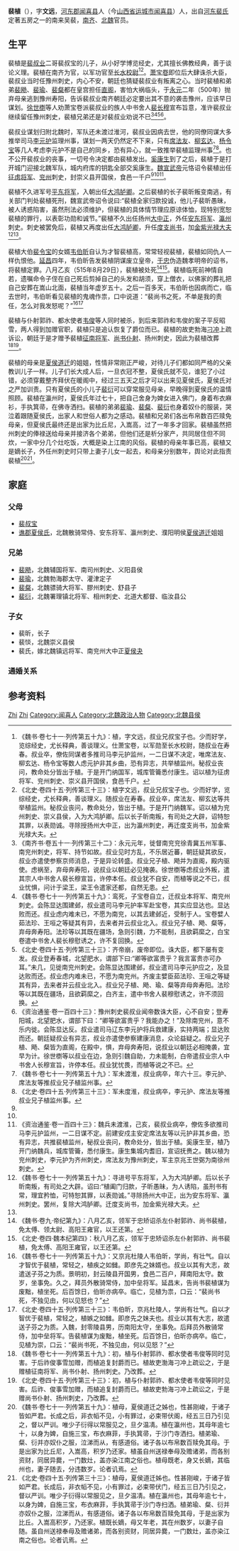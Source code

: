 {{Otheruses|other=名为裴植的其他人物|裴植}}

'''裴植'''（{{bd|466年||515年|8月29日}}），字'''文远'''，[[河東郡_(中國)|河东郡]][[闻喜县|闻喜县]]人（今[[山西省|山西省]][[运城市|运城市]][[闻喜县|闻喜县]]）人，出自[[河东裴氏|河东裴氏]]定著五房之一的南来吴裴，[[南齐|南齐]]、[[北魏|北魏]]官员。

== 生平 ==
裴植是[[裴叔业|裴叔业]]二哥裴叔宝的儿子，从小好学博览经史，尤其擅长佛教经典，善于谈论义理。裴植在南齐为官，以军功官至[[长水校尉|长水校尉]]<ref name=autogenerated1>《魏书·卷七十一·列传第五十九》：植，字文远，叔业兄叔宝子也。少而好学，览综经史，尤长释典，善谈理义。仕萧宝卷，以军勋至长水校尉，随叔业在寿春。叔业卒，僚佐同谋者多推司马李元护监州，一二日谋不决定，唯席法友、柳玄达、杨令宝等数人虑元护非其乡曲，恐有异志，共举植监州。秘叔业丧问，教命处分皆出于植。于是开门纳国军，城库管籥悉付康生。诏以植为征虏将军、兖州刺史、崇义县开国侯，食邑千户。</ref><ref name=autogenerated2>《北史·卷四十五·列传第三十三》：植字文远，叔业兄叔宝子也。少而好学，览综经史，尤长释典，善谈理义。随叔业在寿春。叔业卒，席法友、柳玄达等共举植监州。秘叔业丧问，教命处分，皆出于植。于是开门纳魏军。诏以植为兖州刺史、崇义县侯，入为大鸿胪卿。后以长子昕南叛，有司处之大辟，诏特恕其罪，以表勋诚。寻除授扬州大中正，出为瀛州刺史，再迁度支尚书，加金紫光禄大夫。</ref>。[[萧宝卷|萧宝卷]]即位后大肆诛杀大臣，裴叔业当时任豫州刺史，内心不安，朝廷也猜疑裴叔业有叛离之心。当时裴植和弟弟[[裴飏|裴飏]]、[[裴瑜|裴瑜]]、[[裴粲|裴粲]]都在皇宫担任[[直阁|直阁]]，害怕大祸临头，于[[永元_(南齐)|永元]]二年（500年）抛弃母亲逃到豫州寿阳，告诉裴叔业南齐朝廷必定要出其不意的袭击豫州，应该早日谋划。[[徐世檦|徐世檦]]等人劝萧宝卷派裴叔业的族人中书舍人[[裴长穆|裴长穆]]宣布旨意，准许裴叔业继续留任豫州刺史，裴植兄弟还是对裴叔业劝说不已<ref>《南齐书·卷五十一·列传第三十二》：永元元年，徙督南兖兖徐青冀五州军事、南兖州刺史，将军、持节如故。叔业见时方乱，不乐居近蕃，朝廷疑其欲反，叔业亦遣使参察京师消息，于是异论转盛。叔业兄子植、飏并为直阁，殿内驱使。虑祸至，弃母奔寿阳，说叔业以朝廷必见掩袭。徐世檦等虑叔业外叛，遣其宗人中书舍人裴长穆宣旨，许停本任。叔业犹不自安，而植等说之不已，叔业忧惧，问计于梁王，梁王令遣家还都，自然无患。</ref><ref>《魏书·卷七十一·列传第五十九》：鸾死，子宝卷自立，迁叔业本将军、南兖州刺史。会陈显达围建邺，叔业遣司马李元护率军赴宝卷，其实应显达也。显达败而还。叔业虑内难未已，不愿为南兖，以其去建邺近，受制于人。宝卷嬖人茹法珍、王咺之等疑其有异，去来者并云叔业北入。叔业兄子植、飏、粲等，弃母奔寿阳。法珍等以其既在疆场，急则引魏，力不能制，且欲羁縻之，白宝卷遣中书舍人裴长穆慰诱之，许不复回换。</ref><ref>《北史·卷四十五·列传第三十三》：齐帝崩，废帝即位。诛大臣，都下屡有变发。叔业登寿春城，北望肥水，谓部下曰:“卿等欲富贵乎？我言富贵亦可办耳。”未几，见徙南兖州刺史。会陈显达围建邺，叔业遣司马李元护应之，及显达败而还。叔业虑内难未已，不愿为南兖州。齐废主嬖臣茹法珍、王咺之等疑其有异，去来者并云叔业北入。叔业兄子植、飏、瑜、粲等弃母奔寿阳。法珍等以其既在疆场，且欲羁縻之，白齐主，遣中书舍人裴穆慰诱之，许不须回换。</ref><ref>《资治通鉴·卷一百四十三》：豫州刺史裴叔业闻帝数诛大臣，心不自安；登寿阳城，北望肥水，谓部下曰：“卿等欲富贵乎？我能办之！”及除南兖州，意不乐内徙。会陈显达反。叔业遣司马辽东李元护将兵救建康，实持两端；显达败而还。朝廷疑叔业有异志，叔业亦遣使参察建康消息，众论益疑之。叔业兄子植、飏、粲皆为直阁，在殿中，惧，弃母奔寿阳，说叔业以朝廷必相掩袭，宜早为计。徐世檦等以叔业在边，急则引魏自助，力未能制，白帝遣叔业宗人中书舍人长穆宣旨，许停本任。叔业犹忧畏，而植等说之不已。</ref>。

裴叔业谋划归附北魏时，军队还未渡过淮河，裴叔业因病去世，他的同僚同谋大多推举司马[[李元护|李元护]]监理州事，谋划一两天仍然定不下来，只有[[席法友|席法友]]、[[柳玄达|柳玄达]]、[[杨令宝|杨令宝]]等几人考虑李元护不是自己的同乡，恐有异心，就一致推举裴植监理州事<ref>《魏书·卷七十一·列传第五十九》：军未渡淮，叔业病卒，年六十三。李元护、席法友等推叔业兄子植监州事。</ref><ref>《北史·卷四十五·列传第三十三》：军未度淮，叔业病卒，李元护、席法友等推叔业兄子植监州事。</ref>。也不公开裴叔业的丧事，一切号令决定都由裴植发出。[[奚康生|奚康生]]到了之后，裴植于是打开城门迎接北魏军队，城内府库的钥匙全部交奚康生。[[魏宣武帝|魏宣武帝]]元恪诏令裴植出任[[征虏将军|征虏将军]]、[[兖州_(古代)|兖州]]刺史，封崇义县开国侯，食邑一千户<ref name=autogenerated1 /><ref name=autogenerated2 /><ref>《资治通鉴·卷一百四十三》：魏兵未渡淮，己亥，裴叔业病卒，僚佐多欲推司马李元护监州，一二日谋不定。前建安戍主安定席法友等以元护非其乡曲，恐有异志，共推裴植监州，秘叔业丧问，教命处分，皆出于植。奚康生至，植乃开门纳魏兵，城库管籥，悉付康生。康生集城内耆旧，宣诏抚赉之。魏以植为兖州刺史，李元护为齐州刺史，席法友为豫州刺史，军主京兆王世弼为南徐州刺史。</ref>。

裴植不久进军号[[平东将军|平东将军]]，入朝出任[[大鸿胪卿|大鸿胪卿]]。之后裴植的长子裴昕叛变南逃，有关部门判处裴植死刑，魏宣武帝诏令说曰:“裴植全家归款投诚，他儿子裴昕愚昧，被人诱惑陷害，虽然刑法必须维护，但裴植的具体情节理应原谅体恤，现特别宽恕裴植的罪行，以表彰功勋和诚节。”裴植不久出任扬州[[大中正|大中正]]，外任[[安东将军|安东将军]]、[[瀛州_(北魏)|瀛州]]刺史。刺史被罢免后，裴植又再度出任[[大鸿胪卿|大鸿胪卿]]，升任[[度支尚书|度支尚书]]，加[[金紫光禄大夫|金紫光禄大夫]]<ref>《魏书·卷七十一·列传第五十九》：寻进号平东将军，入为大鸿胪卿。后以长子昕南叛，有司处之大辟。诏曰:“植阖门归款，子昕愚昧，为人诱陷，虽刑书有常，理宜矜恤，可特恕其罪，以表勋诚。”寻除扬州大中正，出为安东将军、瀛州刺史。罢州，复除大鸿胪卿。迁度支尚书，加金紫光禄大夫。</ref><ref name=autogenerated2 />。

裴植大伯[[裴令宝|裴令宝]]的女婿[[韦伯昕|韦伯昕]]自认为才智裴植高，常常轻视裴植，裴植如同仇人一样仇恨他。[[延昌_(北魏)|延昌]]四年，韦伯昕告发裴植阴谋废立皇帝，[[于忠|于忠]]伪造魏孝明帝的诏书，将裴植定罪。八月乙亥（515年8月29日），裴植被处死<ref>《魏书·卷九·帝纪第九》：八月乙亥，领军于忠矫诏杀左仆射郭祚、尚书裴植，免太傅、领太尉、高阳王雍官，以王还第。</ref><ref>《北史·卷四·魏本纪第四》：秋八月乙亥，领军于忠矫诏杀左仆射郭祚、尚书裴植，免太傅、高阳王雍官，以王还第。</ref>。裴植临死前神情自若，遗嘱命令子侄在自己死后剪掉自己的头发和胡须，穿上僧衣，以佛家的葬礼把自己安葬在嵩山北面，裴植当年虚岁五十。之后一百多天，韦伯昕也因病而亡，临去世时，韦伯昕看见裴植的鬼魂作祟，口中说道：“裴尚书之死，不单是我的责任，怎么对我发怒呢？”<ref>《魏书·卷七十一·列传第五十九》：又京兆杜陵人韦伯昕，学尚，有壮气。自以才智优于裴植，常轻之，植疾之如雠。即彦先之妹婿也。叔业以其有大志，故遣送子芬之为质。景明初，封云陵县开国男，食邑二百户，拜南阳太守。数岁，坐事免。久之，拜员外散骑常侍，加中垒将军。延昌末，告尚书裴植谋为废黜，植坐死。后百馀日，伯昕亦病卒。临亡，见植为祟，口云：“裴尚书死，不独见由，何以见怒也？”</ref><ref>《北史·卷四十五·列传第三十三》：韦伯昕，京兆杜陵人，学尚有壮气。自以才智优于裴植，常轻之，植嫉之如雠。即彦先之妹夫也。叔业以其有大志，故遣送子芬之为质。入魏，封零陵县男，历南阳太守，坐事免。后拜员外散骑常侍，加中垒将军。告裴植谋为废黜，植坐死。后百馀日，伯昕亦病卒。临亡，见植为崇，口云：“裴尚书死，不独见由，何以见怒？”</ref>

裴植与仆射郭祚、都水使者[[韦俊|韦俊]]等人同时被杀，到后来郭祚和韦俊的案子平反昭雪，两人得到加赠官职，裴植只是追认恢复了爵位而已。裴植的故吏勃海[[刁冲|刁冲]]上疏诉讼，朝廷于是才赠予裴植[[征南将军|征南将军]]、[[尚书仆射|尚书仆射]]、扬州刺史，因此为裴植改葬<ref>《魏书·卷七十一·列传第五十九》：初，植与仆射郭祚、都水使者韦俊等同时见害。于后祚俊事雪加赠，而植追复封爵而已。植故吏渤海刁冲上疏讼之，于是赠植征南将军、尚书仆射、扬州刺史。乃改葬。</ref><ref>《北史·卷四十五·列传第三十三》：初，植与仆射郭祚、都水使者韦俊等同时见害。后祚、俊事雪加赠，而植追复封爵而已。植故吏勃海刁冲上疏讼之，于是赠尚书仆射、扬州刺史，乃改葬。</ref>。

裴植的母亲是[[夏侯道迁|夏侯道迁]]的姐姐，性情非常刚正严峻，对待儿子们都如同严格的父亲教训儿子一样。儿子们长大成人后，一旦衣冠不整，夏侯氏就不见，谁犯了小过错，必须穿戴整齐拜伏在暖阁中，经过三五天之后才可以出来见夏侯氏，夏侯氏对之严加训责。只有夏侯氏的小儿子[[裴衍|裴衍]]可以穿常服见母亲，早晚得到夏侯氏的温情照顾。裴植在瀛州时，夏侯氏年过七十，把自己舍身为婢女进入佛门，身着布衣麻衫，手执箕帚，在佛寺洒扫。裴植的弟弟[[裴瑜|裴瑜]]、[[裴粲|裴粲]]、[[裴衍|裴衍]]也身着奴仆的服装，哭泣着跟随夏侯氏，出家人和世俗人都为之感动。裴植和兄弟们各出布帛数百匹赎免母亲，但夏侯氏最终还是出家为比丘尼，入嵩高，过了一年多才回家。裴植虽然把州刺史的俸禄送给母亲并接济各个弟弟，但他们还是析分家产，共同居住但不同炊，一家中分几个灶吃饭，大概是染上江南的风俗。裴植的母亲年事已高，裴植又是嫡长子，外任州刺史时只带上妻子儿女一起去，和母亲分别数年，舆论对此指责裴植<ref>《魏书·卷七十一·列传第五十九》：植母，夏侯道迁之姊也，性甚刚峻，于诸子皆如严君。长成之后，非衣幍不见，小有罪过，必束带伏阁，经五三日乃引见之，督以严训。唯少子衍得以常服见之，旦夕温凊。植在瀛州也，其母年逾七十，以身为婢，自施三宝，布衣麻菲，手执箕帚，于沙门寺洒扫。植弟瑜、粲、衍并亦奴仆之服，泣涕而从，有感道俗。诸子各以布帛数百赎免其母。于是出家为比丘尼，入嵩高，积岁乃还家。植虽自州送禄奉母及赡诸弟，而各别资财，同居异爨，一门数灶，盖亦染江南之俗也。植母既老，身又长嫡，其临州也，妻子随去，分违数岁。论者讥焉。</ref><ref>《北史·卷四十五·列传第三十三》：植母，夏侯道迁姊也。性甚刚峻，于诸子皆如严君。长成后，非衣幍不见，小有罪过，必束带伏门，经五三日乃引见之，督以严训。唯少子衍得以常服见之，旦夕温凊。植在瀛州也，其母年逾七十，以身为婢，自施三宝，布衣麻菲，手执箕帚于沙门寺扫洒。植弟瑜、粲、衍并亦奴仆之服，泣涕而从，有感道俗。诸子各以布帛数百赎免其母，于是出家为比丘。入嵩高积岁，乃还家。植既长嫡，母又年老，其在州数岁，以妻子自随。虽自州送禄奉母及赡诸弟，而各别资财，同居异爨，一门数灶，盖亦染江南之俗也。论者讥焉。</ref>。

== 家庭 ==
=== 父母 ===
* [[裴叔宝|裴叔宝]]
* [[谯郡夏侯氏|谯郡夏侯氏]]，北魏散骑常侍、安东将军、瀛州刺史、濮阳明侯[[夏侯道迁|夏侯道迁]]姐姐

=== 兄弟 ===
* [[裴飏|裴飏]]，北魏辅国将军、南司州刺史、义阳县侯
* [[裴瑜|裴瑜]]，北魏勃海郡太守、灌津定子
* [[裴粲|裴粲]]，北魏骠骑大将军、膠州刺史、舒县子
* [[裴衍|裴衍]]，北魏署理镇北将军、相州刺史、北道大都督、临汝县公

===子女===
* 裴昕，长子
* 裴惔，北魏崇义县侯
*裴氏，嫁北魏镇远将军、南兖州大中正[[夏侯夬|夏侯夬]]

===通婚关系===
<center>
{{chart/start}}
{{chart | | | | | | | | | Mo |Mo=口}}
{{chart | | | | | |,|-|-|-|(| }}
{{chart | Sb |v| Xh | | Dq | Sb=[[裴叔宝|裴叔宝]]||Xh=夏侯氏|Dq=[[夏侯道迁|夏侯道迁]]}}
{{chart | | | |!| | | | | |!}}
{{chart | | | Zh | | | | |!|Zh=裴植}}
{{chart | | | |!| | | | | |!}}
{{chart | | | Ps |-|-|-| Gu |Ps=裴氏|Gu=[[夏侯夬|夏侯夬]]}}
{{chart/end}}
</center>

== 参考资料 ==
{{reflist}}


{{Authority control}}
{{DEFAULTSORT:Pei裴}}
[[Category:河东裴氏|Zhi]]
[[Category:裴姓|Zhi]]
[[Category:闻喜人|Category:闻喜人]]
[[Category:北魏政治人物|Category:北魏政治人物]]
[[Category:北魏县侯|Category:北魏县侯]]